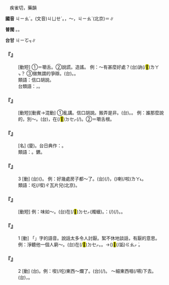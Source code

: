 
=={{ruby|嚼|ㄐㄧㄠˊ}}==

　疾雀切，藥韻

'''國音''' <rt>ㄐㄧㄠˊ</rt>。(文音)<rt>ㄐㄩㄝˊ</rt>。{{ruby|(文)|ㄐㄧㄠˋ}}，{{ruby|倒|ㄉㄠˇ}}～，{{ruby|→|ㄉㄠˊ}}<rt>ㄐㄧㄠˋ</rt>(北京)＝{{ruby|<mark>&#xf925f;</mark>|ㄐㄧㄠˋ}}∥

'''普閩''' {{ruby|(文)|ㄐㄧㆦㆶ ͘}}。{{ruby|(白)|ㄐㄧㄛㆷ ͘}}{{ruby|，|ㄐㄧㄠㆷ ͘}}。

'''台甘''' <rt>ㄐㄧㆦㆶ</rt>∥

    

==='''『{{ruby|嚼|ㄐㄧㄠˊ}}{{ruby|舌|ㄕㄜˊ}}{{ruby|根|ㄍㄣ}}』'''===
: [動短] ①＝嚼舌。②說謊。造謠。 例：～有甚麼好處？(台){{ruby|一|ㄐㄧㆵ ͘}}{{ruby|枝|ㄍㄧ}}{{ruby|嘴|ㄘㄨㄧ˪}}{{ruby|烏|ㆦ}}{{ruby|白|ㄅㆤㆷ ͘}}訥(/<mark>&#xffafc;</mark>)<rt>ㄌㄚㆴ</rt>{{ruby|有|ㄨ˫}}{{ruby|甚|ㄒㄧㆩˋ}}{{ruby|好|ㄏㄜˋ}}？ ③做無謂的爭辯。(台){{ruby|硬|ㄫㄧ˫}}{{ruby|/|ㄫㆤ˫}}{{ruby|諍|ㄐㆪ˪}}{{ruby|/|ㄗㆥ˪}}。{{ruby|觸|ㄉㄚㆶ}}{{ruby|牙|ㆣㆤˊ}}{{ruby|/|ㆣㄚˊ}}。
:類語：信口胡說。
:
:台類語：{{ruby|練|ㄌㄧㄢ˫}}{{ruby|戇|ㆣㆲ˫}}{{ruby|話|ㄨㆤ˫}}，{{ruby|死|ㄒㄧˋ}}{{ruby|鴨|ㄚㆷ}}{{ruby|仔|ㄚ}}{{ruby|硬|ㄫㆤ˫}}{{ruby|/|ㄫㄧ˫}}{{ruby|嘴|ㄘㄨㄧ˪}}{{ruby|桮|ㄅㄨㆤ}}。
:
    

==='''『{{ruby|嚼|ㄐㄧㄠˊ}}{{ruby|舌|ㄕㄜˊ}}』'''===
: [動短][動賓→混動] ①亂講。信口胡說。搬弄是非。(台){{ruby|烏|ㆦ}}{{ruby|白|ㄅㆤㆷ ͘}}{{ruby|講|ㄍㆲˋ}}。{{ruby|<mark>&#xffac4;</mark>|ㄅㄨㄢ}}{{ruby|話|ㄨㆤ˫}}。 例：誰那麼說的，別～。(台){{ruby|甚|ㄒㄧㆩˋ}}{{ruby|人|ㄌㄤˊ}}{{ruby|講|ㄍㆲˋ}}{{ruby|丌|ㆤ}}，{{ruby|汝|ㄌㄧˋ}}{{ruby|免|ㆠㄧㄢˋ}}在(/<mark>&#xf9549;</mark>)<rt>ㄉㆤㆷ</rt>{{ruby|烏|ㆦ}}{{ruby|白|ㄅㆤㆷ ͘}}{{ruby|講|ㄍㆲˋ}}(/{{ruby|訥|ㄌㄚㆴ}})。②＝嚼舌根。
    

==='''『{{ruby|嚼|ㄐㄧㄠˊ}}{{ruby|子|·ㄗˇ}}』'''===
: [名] (廈){{ruby|馬|ㆠㆤˋ}}{{ruby|<mark>&#xf95ab;</mark>|ㄍㄚ˫}}{{ruby|<mark>&#xffded;</mark>|ㄍㄧㆫ}}{{ruby|/|ㄍㄧㆧ}}。台日典作：{{ruby|馬|ㆠㆤˋ}}{{ruby|咬|ㄍㄚ˫}}{{ruby|韁|ㄍㄧㆧ}}{{ruby|/|ㄍㄧㆫ}}。
:類語：{{ruby|轡|ㄆㄟˋ}}。鑣。
:
    

==='''『{{ruby|嚼|ㄐㄧㄠˊ}}』'''===
:3  [動] (台)({{ruby|賣|ㆠㄨㆤ˫}}{{ruby|/|ㆠㆤ˫}}{{ruby|物|ㄇㆭㆷ ͘}}{{ruby|/|ㄇㄧㆷ ͘}}{{ruby|換|ㄨㆩ˫}}{{ruby|錢|ㄐㆪˊ}}{{ruby|來|ㄌㄞˊ}}{{ruby|買|ㆠㄨㆤˋ}}{{ruby|/|ㆠㆤˋ}}{{ruby|物|ㄇㆭㆷ ͘}}{{ruby|/|ㄇㄧㆷ ͘}}){{ruby|食|ㄐㄧㄚㆷ ͘}}。 例：好幾處房子都～了。(台){{ruby|幾|ㄍㄨㄧˋ}}{{ruby|若|ㄋㄚ˫}}{{ruby|塊|ㄉㆤ˪}}(/{{ruby|間|ㄍㄧㄥ}}){{ruby|厝|ㄘㄨ˪}}，{{ruby|攏|ㄌㆲˋ}}({{ruby|賣|ㆠㆤ˫}}{{ruby|/|ㆠㄨㆤ˫}}{{ruby|來|ㄌㄞˊ}}){{ruby|食|ㄐㄧㄚㆷ ͘}}{{ruby|去|ㄎㄧ˪}}喇(/啦)<rt>ㄌㄚ˪</rt>。
:類語：吃(/喫)<rt>ㄔ</rt>瓦片兒(北京)。
:
    

==='''『{{ruby|嚼|ㄐㄧㄠˊ}}{{ruby|蠟|ㄌㄚˋ}}』'''===
: [動短] 例：味如～。(台){{ruby|若|ㄋㄚˋ}}{{ruby|像|ㄑㄧㆧ˫}}{{ruby|/|ㄑㄧㆫ˫}}在(/<mark>&#xf9549;</mark>)<rt>ㄉㆤㆷ</rt>{{ruby|哺|ㄅㆦ˫}}{{ruby|蠟|ㄌㄚㆷ ͘}}(燭蠟){{ruby|無|ㆠㄜˊ}}{{ruby|味|ㆠㄧ˫}}{{ruby|無|ㆠㄜˊ}}{{ruby|素|ㄙㆦ˪}}。{{ruby|比|ㄅㄧˋ}}{{ruby|喻|ㆡㄨ˫}}{{ruby|/|ㄌㄨ˫}}：{{ruby|載|ㄉㄞ˫}}(/{{ruby|戴|ㄉㄞ˪}}){{ruby|事|ㄐㄧ˪}}(/{{ruby|事|ㄉㄞ˫}}{{ruby|情|ㄐㄧ˪}}){{ruby|做|ㄗㄨㆤ˪}}{{ruby|/|ㄗㄜ˪}}{{ruby|了|ㄌㄧㄠˋ}}{{ruby|無|ㆠㄜˊ}}{{ruby|意|ㄧ˪}}{{ruby|思|ㄙㄨ˪}}{{ruby|無|ㆠㄜˊ}}{{ruby|心|ㄒㄧㆬ}}{{ruby|適|ㄒㄧㆤㆶ}}。{{ruby|情|ㄐㄧㄥˊ}}{{ruby|緒|ㄙㄨ˫}}{{ruby|上|ㄒㄧㆲ˫}}{{ruby|無|ㆠㄜˊ}}{{ruby|趣|ㄘㄨ˪}}{{ruby|無|ㆠㄜˊ}}{{ruby|味|ㆠㄧ˫}}。
:
    

==='''『{{ruby|嚼|ㄐㄧㄠˊ}}』'''===
:1  [動] 「{{ruby|嚼|ㄐㄩㄝˊ}}」字的語音。說話太多令人討厭。{{ruby|絮|ㄒㄩˋ}}絮不休地談話，有厭{{ruby|惡|ㄨˋ}}的意思。 例：淨聽他一個人窮～。(台){{ruby|乾|ㄍㄢ}}{{ruby|焦|ㄉㄚ}}{{ruby|聽|ㄊㄧㆩ}}{{ruby|伊|ㄧ}}{{ruby|家|ㄍㄚ}}{{ruby|己|ㄍㄧ˫}}{{ruby|/|ㄉㄧ˫}}{{ruby|一|ㄐㄧㆵ ͘}}{{ruby|個|ㆤˊ}}{{ruby|人|ㄌㄤˊ}}在(/<mark>&#xf9549;</mark>)<rt>ㄉㆤㆷ</rt>{{ruby|嚼|ㄐㄧㄠㆷ ͘}}{{ruby|嚼|ㄐㄧㄠㆷ ͘}}{{ruby|叫|ㄍㄧㄜ˪}}。。{{ruby|<mark>&#xf99d8;</mark>|ㄫㄠˊ}}→({{ruby|詬|ㄍㆦ˪}})<mark>&#xf99d8;</mark>(/詬)<rt>ㄍㄠㆷ ͘</rt>{{ruby|念|ㄌㄧㆰ˫}}。
    

==='''『{{ruby|嚼|ㄐㄧㄠˊ}}』'''===
:2  [動] (台){{ruby|哺|ㄅㆦ˫}}。例：喫(/吃)東西～爛了。(台){{ruby|食|ㄐㄧㄚㆷ ͘}}{{ruby|物|ㄇㆭㆷ ͘}}{{ruby|/|ㄇㄧㆷ ͘}}{{ruby|件|ㄍㄧㆩ˫}}{{ruby|著|ㄉㄧㄜㆷ}}(/{{ruby|都|ㄉㄜ˫}}){{ruby|哺|ㄅㆦ˫}}{{ruby|付|ㄏㆦ˫}}{{ruby|伊|ㄧ}}{{ruby|幼|ㄧㄨ˪}}{{ruby|幼|ㄧㄨ˪}}。 ～細東西咽(/嚥)下去。(台){{ruby|物|ㄇㆭㆷ ͘}}{{ruby|/|ㄇㄧㆷ ͘}}{{ruby|件|ㄍㄧㆩ˫}}，{{ruby|哺|ㄅㆦ˫}}{{ruby|幼|ㄧㄨ˪}}{{ruby|幼|ㄧㄨ˪}}{{ruby|吞|ㄊㄨㄣ}}{{ruby|落|ㄌㄜㆷ ͘}}{{ruby|去|·ㄎㄧ˪}}。
    
